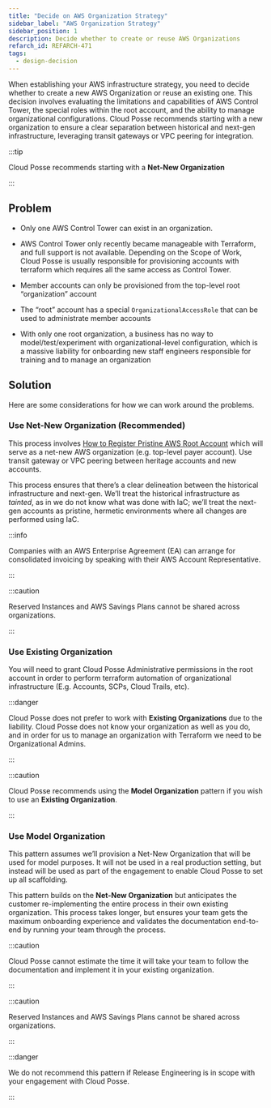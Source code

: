 ```yaml
---
title: "Decide on AWS Organization Strategy"
sidebar_label: "AWS Organization Strategy"
sidebar_position: 1
description: Decide whether to create or reuse AWS Organizations
refarch_id: REFARCH-471
tags:
  - design-decision
---
```



<Intro>
  When establishing your AWS infrastructure strategy, you need to decide whether
  to create a new AWS Organization or reuse an existing one. This decision
  involves evaluating the limitations and capabilities of AWS Control Tower, the
  special roles within the root account, and the ability to manage
  organizational configurations. Cloud Posse recommends starting with a new
  organization to ensure a clear separation between historical and next-gen
  infrastructure, leveraging transit gateways or VPC peering for integration.
</Intro>

:::tip

Cloud Posse recommends starting with a **Net-New Organization**

:::

## Problem

- Only one AWS Control Tower can exist in an organization.

- AWS Control Tower only recently became manageable with Terraform, and full support is not available.
  Depending on the Scope of Work, Cloud Posse is usually responsible for provisioning accounts with terraform which requires all the same access as Control Tower.

- Member accounts can only be provisioned from the top-level root “organization” account

- The “root” account has a special `OrganizationalAccessRole` that can be used to administrate member accounts

- With only one root organization, a business has no way to model/test/experiment with organizational-level
  configuration, which is a massive liability for onboarding new staff engineers responsible for training and to manage
  an organization

## Solution

Here are some considerations for how we can work around the problems.

### Use Net-New Organization (Recommended)

This process involves
[How to Register Pristine AWS Root Account](/layers/accounts/tutorials/how-to-register-pristine-aws-root-account) which
will serve as a net-new AWS organization (e.g. top-level payer account). Use transit gateway or VPC peering between
heritage accounts and new accounts.

This process ensures that there’s a clear delineation between the historical infrastructure and next-gen. We’ll treat
the historical infrastructure as _tainted_, as in we do not know what was done with IaC; we’ll treat the next-gen
accounts as pristine, hermetic environments where all changes are performed using IaC.

:::info

Companies with an AWS Enterprise Agreement (EA) can arrange for consolidated invoicing by speaking with their AWS
Account Representative.

:::

:::caution

Reserved Instances and AWS Savings Plans cannot be shared across organizations.

:::

### Use Existing Organization

You will need to grant Cloud Posse Administrative permissions in the root account in order to perform terraform
automation of organizational infrastructure (E.g. Accounts, SCPs, Cloud Trails, etc).

:::danger

Cloud Posse does not prefer to work with **Existing Organizations** due to the liability. Cloud Posse does not know your
organization as well as you do, and in order for us to manage an organization with Terraform we need to be
Organizational Admins.

:::

:::caution

Cloud Posse recommends using the **Model Organization** pattern if you wish to use an **Existing Organization**.

:::

### Use Model Organization

This pattern assumes we’ll provision a Net-New Organization that will be used for model purposes. It will not be used in
a real production setting, but instead will be used as part of the engagement to enable Cloud Posse to set up all
scaffolding.

This pattern builds on the **Net-New Organization** but anticipates the customer re-implementing the entire process in
their own existing organization. This process takes longer, but ensures your team gets the maximum onboarding experience
and validates the documentation end-to-end by running your team through the process.

:::caution

Cloud Posse cannot estimate the time it will take your team to follow the documentation and implement it in your
existing organization.

:::

:::caution

Reserved Instances and AWS Savings Plans cannot be shared across organizations.

:::

:::danger

We do not recommend this pattern if Release Engineering is in scope with your engagement with Cloud Posse.

:::
